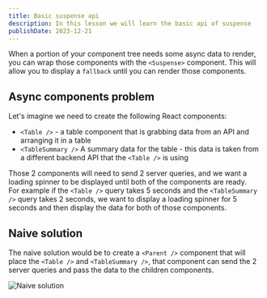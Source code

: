 ```yaml
---
title: Basic suspense api
description: In this lesson we will learn the basic api of suspense
publishDate: 2023-12-21
---
```


When a portion of your component tree needs some async data to render, you can wrap those components with the `<Suspense>` component. This will allow you to display a `fallback` until you can render those components.

## Async components problem

Let's imagine we need to create the following React components:

-   `<Table />` - a table component that is grabbing data from an API and arranging it in a table
-   `<TableSummary />` A summary data for the table - this data is taken from a different backend API that the `<Table />` is using

Those 2 components will need to send 2 server queries, and we want a loading spinner to be displayed until both of the components are ready.\
For example if the `<Table />` query takes 5 seconds and the `<TableSummary />` query takes 2 seconds, we want to display a loading spinner for 5 seconds and then display the data for both of those components.

## Naive solution

The naive solution would be to create a `<Parent />` component that will place the `<Table />` and `<TableSummary />`, that component can send the 2 server queries and pass the data to the children components.

![Naive solution](https://github.com/ywarezk/academeez/blob/main/content/en/course/react/suspense/basic-suspense-api/parent-tree.png?raw=true)

